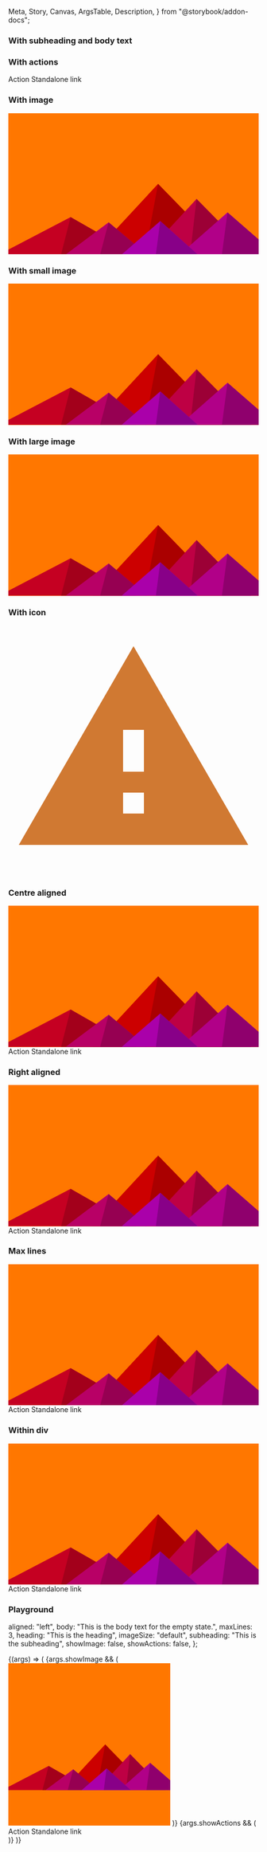   Meta,
  Story,
  Canvas,
  ArgsTable,
  Description,
} from "@storybook/addon-docs";

<Meta title="Empty state" component={IcEmptyState} />

<Description markdown={readme} />

### With subheading and body text

<Canvas>
  <Story name="With subheading and body text">
    <IcEmptyState
      heading="Empty state title"
      subheading="Empty state subtitle"
      body="Body text for the empty state."
    />
  </Story>
</Canvas>

### With actions

<Canvas>
  <Story name="With actions">
    <IcEmptyState
      heading="Empty state title"
      subheading="Empty state subtitle"
      body="Body text for the empty state."
    >
      <IcButton slot="actions">Action</IcButton>
      <IcLink href="/" slot="actions">
        Standalone link
      </IcLink>
    </IcEmptyState>
  </Story>
</Canvas>

### With image

<Canvas>
  <Story name="With image">
    <IcEmptyState
      heading="Empty state title"
      subheading="Empty state subtitle"
      body="Body text for the empty state."
    >
      <svg
        slot="image"
        style={{ height: "326px", width: "326px" }}
        xmlns="http://www.w3.org/2000/svg"
        viewBox="0 0 1600 900"
      >
        <rect fill="#ff7700" width="1600" height="1600" y="-350" />
        <polygon fill="#cc0000" points="957 450 539 900 1396 900" />
        <polygon fill="#aa0000" points="957 450 872.9 900 1396 900" />
        <polygon fill="#c50022" points="-60 900 398 662 816 900" />
        <polygon fill="#a3001b" points="337 900 398 662 816 900" />
        <polygon fill="#be0044" points="1203 546 1552 900 876 900" />
        <polygon fill="#9c0036" points="1203 546 1552 900 1162 900" />
        <polygon fill="#b80066" points="641 695 886 900 367 900" />
        <polygon fill="#960052" points="587 900 641 695 886 900" />
        <polygon fill="#b10088" points="1710 900 1401 632 1096 900" />
        <polygon fill="#8f006d" points="1710 900 1401 632 1365 900" />
        <polygon fill="#aa00aa" points="1210 900 971 687 725 900" />
        <polygon fill="#880088" points="943 900 1210 900 971 687" />
      </svg>
    </IcEmptyState>
  </Story>
</Canvas>

### With small image

<Canvas>
  <Story name="With small image">
    <IcEmptyState
      heading="Empty state title"
      subheading="Empty state subtitle"
      body="Body text for empty state."
      image-size="small"
    >
      <svg
        slot="image"
        style={{ height: "326px", width: "326px" }}
        xmlns="http://www.w3.org/2000/svg"
        viewBox="0 0 1600 900"
      >
        <rect fill="#ff7700" width="1600" height="1600" y="-350" />
        <polygon fill="#cc0000" points="957 450 539 900 1396 900" />
        <polygon fill="#aa0000" points="957 450 872.9 900 1396 900" />
        <polygon fill="#c50022" points="-60 900 398 662 816 900" />
        <polygon fill="#a3001b" points="337 900 398 662 816 900" />
        <polygon fill="#be0044" points="1203 546 1552 900 876 900" />
        <polygon fill="#9c0036" points="1203 546 1552 900 1162 900" />
        <polygon fill="#b80066" points="641 695 886 900 367 900" />
        <polygon fill="#960052" points="587 900 641 695 886 900" />
        <polygon fill="#b10088" points="1710 900 1401 632 1096 900" />
        <polygon fill="#8f006d" points="1710 900 1401 632 1365 900" />
        <polygon fill="#aa00aa" points="1210 900 971 687 725 900" />
        <polygon fill="#880088" points="943 900 1210 900 971 687" />
      </svg>
    </IcEmptyState>
  </Story>
</Canvas>

### With large image

<Canvas>
  <Story name="With large image">
    <IcEmptyState
      heading="Empty state title"
      subheading="Empty state subtitle"
      body="Body text for empty state."
      image-size="large"
    >
      <svg
        slot="image"
        style={{ height: "326px", width: "326px" }}
        xmlns="http://www.w3.org/2000/svg"
        viewBox="0 0 1600 900"
      >
        <rect fill="#ff7700" width="1600" height="1600" y="-350" />
        <polygon fill="#cc0000" points="957 450 539 900 1396 900" />
        <polygon fill="#aa0000" points="957 450 872.9 900 1396 900" />
        <polygon fill="#c50022" points="-60 900 398 662 816 900" />
        <polygon fill="#a3001b" points="337 900 398 662 816 900" />
        <polygon fill="#be0044" points="1203 546 1552 900 876 900" />
        <polygon fill="#9c0036" points="1203 546 1552 900 1162 900" />
        <polygon fill="#b80066" points="641 695 886 900 367 900" />
        <polygon fill="#960052" points="587 900 641 695 886 900" />
        <polygon fill="#b10088" points="1710 900 1401 632 1096 900" />
        <polygon fill="#8f006d" points="1710 900 1401 632 1365 900" />
        <polygon fill="#aa00aa" points="1210 900 971 687 725 900" />
        <polygon fill="#880088" points="943 900 1210 900 971 687" />
      </svg>
    </IcEmptyState>
  </Story>
</Canvas>

### With icon

<Canvas>
  <Story name="With icon">
    <IcEmptyState
      heading="Empty state title"
      subheading="Empty state subtitle"
      body="Body text for the empty state."
    >
      <svg
        slot="image"
        aria-labelledby="warning-title"
        xmlns="http://www.w3.org/2000/svg"
        viewBox="0 0 24 24"
        fill="#D07932"
      >
        <title id="warning-title">Warning</title>
        <path d="M0 0h24v24H0z" fill="none" />
        <path d="M1 21h22L12 2 1 21zm12-3h-2v-2h2v2zm0-4h-2v-4h2v4z" />
      </svg>
    </IcEmptyState>
  </Story>
</Canvas>

### Centre aligned

<Canvas>
  <Story name="Centre aligned">
    <IcEmptyState
      heading="Empty state title"
      subheading="Empty state subtitle"
      body="Body text for empty state."
      aligned="center"
    >
      <svg
        slot="image"
        style={{ height: "326px", width: "326px" }}
        xmlns="http://www.w3.org/2000/svg"
        viewBox="0 0 1600 900"
      >
        <rect fill="#ff7700" width="1600" height="1600" y="-350" />
        <polygon fill="#cc0000" points="957 450 539 900 1396 900" />
        <polygon fill="#aa0000" points="957 450 872.9 900 1396 900" />
        <polygon fill="#c50022" points="-60 900 398 662 816 900" />
        <polygon fill="#a3001b" points="337 900 398 662 816 900" />
        <polygon fill="#be0044" points="1203 546 1552 900 876 900" />
        <polygon fill="#9c0036" points="1203 546 1552 900 1162 900" />
        <polygon fill="#b80066" points="641 695 886 900 367 900" />
        <polygon fill="#960052" points="587 900 641 695 886 900" />
        <polygon fill="#b10088" points="1710 900 1401 632 1096 900" />
        <polygon fill="#8f006d" points="1710 900 1401 632 1365 900" />
        <polygon fill="#aa00aa" points="1210 900 971 687 725 900" />
        <polygon fill="#880088" points="943 900 1210 900 971 687" />
      </svg>
      <IcButton slot="actions">Action</IcButton>
      <IcLink href="/" slot="actions">
        Standalone link
      </IcLink>
    </IcEmptyState>
  </Story>
</Canvas>

### Right aligned

<Canvas>
  <Story name="Right aligned">
    <IcEmptyState
      heading="Empty state title"
      subheading="Empty state subtitle"
      body="Body text for empty state."
      aligned="right"
    >
      <svg
        slot="image"
        style={{ height: "326px", width: "326px" }}
        xmlns="http://www.w3.org/2000/svg"
        viewBox="0 0 1600 900"
      >
        <rect fill="#ff7700" width="1600" height="1600" y="-350" />
        <polygon fill="#cc0000" points="957 450 539 900 1396 900" />
        <polygon fill="#aa0000" points="957 450 872.9 900 1396 900" />
        <polygon fill="#c50022" points="-60 900 398 662 816 900" />
        <polygon fill="#a3001b" points="337 900 398 662 816 900" />
        <polygon fill="#be0044" points="1203 546 1552 900 876 900" />
        <polygon fill="#9c0036" points="1203 546 1552 900 1162 900" />
        <polygon fill="#b80066" points="641 695 886 900 367 900" />
        <polygon fill="#960052" points="587 900 641 695 886 900" />
        <polygon fill="#b10088" points="1710 900 1401 632 1096 900" />
        <polygon fill="#8f006d" points="1710 900 1401 632 1365 900" />
        <polygon fill="#aa00aa" points="1210 900 971 687 725 900" />
        <polygon fill="#880088" points="943 900 1210 900 971 687" />
      </svg>
      <IcButton slot="actions">Action</IcButton>
      <IcLink href="/" slot="actions">
        Standalone link
      </IcLink>
    </IcEmptyState>
  </Story>
</Canvas>

### Max lines

<Canvas>
  <Story name="Max lines">
    <IcEmptyState
      heading="Empty state title"
      subheading="Empty state subtitle"
      body="Body of text that is truncated to two lines. Click the 'See more' link to expand the text, then click 'See less' to truncate the text once more!
Dripper caramelization java saucer grounds galão, mocha, and robusta kopi-luwak, percolator, instant, qui saucer latte in brewed café au lait. Con panna, cup, cream, body americano affogato cup espresso, rich milk seasonal saucer grinder spoon that cultivar strong redeye frappuccino barista extraction redeye mazagran. Grounds, french press dripper organic and foam id saucer, crema, black rich dark, grounds breve coffee steamed caramelization percolator."
      maxLines="2"
    >
      <svg
        slot="image"
        style={{ height: "326px", width: "326px" }}
        xmlns="http://www.w3.org/2000/svg"
        viewBox="0 0 1600 900"
      >
        <rect fill="#ff7700" width="1600" height="1600" y="-350" />
        <polygon fill="#cc0000" points="957 450 539 900 1396 900" />
        <polygon fill="#aa0000" points="957 450 872.9 900 1396 900" />
        <polygon fill="#c50022" points="-60 900 398 662 816 900" />
        <polygon fill="#a3001b" points="337 900 398 662 816 900" />
        <polygon fill="#be0044" points="1203 546 1552 900 876 900" />
        <polygon fill="#9c0036" points="1203 546 1552 900 1162 900" />
        <polygon fill="#b80066" points="641 695 886 900 367 900" />
        <polygon fill="#960052" points="587 900 641 695 886 900" />
        <polygon fill="#b10088" points="1710 900 1401 632 1096 900" />
        <polygon fill="#8f006d" points="1710 900 1401 632 1365 900" />
        <polygon fill="#aa00aa" points="1210 900 971 687 725 900" />
        <polygon fill="#880088" points="943 900 1210 900 971 687" />
      </svg>
      <IcButton slot="actions">Action</IcButton>
      <IcLink href="/" slot="actions">
        Standalone link
      </IcLink>
    </IcEmptyState>
  </Story>
</Canvas>

### Within div

<Canvas>
  <Story name="Within div">
    <div
      style={{
        width: "357px",
        border: "1px solid black",
        background: "#D3D3D3",
      }}
    >
      <IcEmptyState
        heading="Empty state title"
        subheading="Empty state subtitle"
        body="Body text for empty state."
      >
        <svg
          slot="image"
          style={{ height: "326px", width: "326px" }}
          xmlns="http://www.w3.org/2000/svg"
          viewBox="0 0 1600 900"
        >
          <rect fill="#ff7700" width="1600" height="1600" y="-350" />
          <polygon fill="#cc0000" points="957 450 539 900 1396 900" />
          <polygon fill="#aa0000" points="957 450 872.9 900 1396 900" />
          <polygon fill="#c50022" points="-60 900 398 662 816 900" />
          <polygon fill="#a3001b" points="337 900 398 662 816 900" />
          <polygon fill="#be0044" points="1203 546 1552 900 876 900" />
          <polygon fill="#9c0036" points="1203 546 1552 900 1162 900" />
          <polygon fill="#b80066" points="641 695 886 900 367 900" />
          <polygon fill="#960052" points="587 900 641 695 886 900" />
          <polygon fill="#b10088" points="1710 900 1401 632 1096 900" />
          <polygon fill="#8f006d" points="1710 900 1401 632 1365 900" />
          <polygon fill="#aa00aa" points="1210 900 971 687 725 900" />
          <polygon fill="#880088" points="943 900 1210 900 971 687" />
        </svg>
        <IcButton slot="actions">Action</IcButton>
        <IcLink href="/" slot="actions">
          Standalone link
        </IcLink>
      </IcEmptyState>
    </div>
  </Story>
</Canvas>

### Playground

  aligned: "left",
  body: "This is the body text for the empty state.",
  maxLines: 3,
  heading: "This is the heading",
  imageSize: "default",
  subheading: "This is the subheading",
  showImage: false,
  showActions: false,
};

<Canvas>
  <Story
    args={defaultArgs}
    argTypes={{
      aligned: {
        options: ["left", "center", "right"],
        control: {
          type: "radio",
        },
      },
      imageSize: {
        options: ["medium", "small", "large"],
        control: {
          type: "radio",
        },
      },
    }}
    name="Playground"
  >
    {(args) => (
      <IcEmptyState
        heading={args.heading}
        subheading={args.subheading}
        body={args.body}
        imageSize={args.imageSize}
        maxLines={args.maxLines}
        aligned={args.aligned}
      >
      {args.showImage && (
        <svg
          slot="image"
          height="326px"
          width="326px"
          xmlns="http://www.w3.org/2000/svg"
          viewBox="0 0 1600 900"
        >
          <rect fill="#ff7700" width="1600" height="1600" y="-350" />
          <polygon fill="#cc0000" points="957 450 539 900 1396 900" />
          <polygon fill="#aa0000" points="957 450 872.9 900 1396 900" />
          <polygon fill="#c50022" points="-60 900 398 662 816 900" />
          <polygon fill="#a3001b" points="337 900 398 662 816 900" />
          <polygon fill="#be0044" points="1203 546 1552 900 876 900" />
          <polygon fill="#9c0036" points="1203 546 1552 900 1162 900" />
          <polygon fill="#b80066" points="641 695 886 900 367 900" />
          <polygon fill="#960052" points="587 900 641 695 886 900" />
          <polygon fill="#b10088" points="1710 900 1401 632 1096 900" />
          <polygon fill="#8f006d" points="1710 900 1401 632 1365 900" />
          <polygon fill="#aa00aa" points="1210 900 971 687 725 900" />
          <polygon fill="#880088" points="943 900 1210 900 971 687" />
        </svg>
      )}
      {args.showActions && (
        <div slot="actions" style={{ display: "flex", flexDirection: "column"}}>
          <IcButton>Action</IcButton>
          <IcLink href="/">Standalone link</IcLink>
        </div>
      )}
      </IcEmptyState>
    )}
  </Story>
</Canvas>